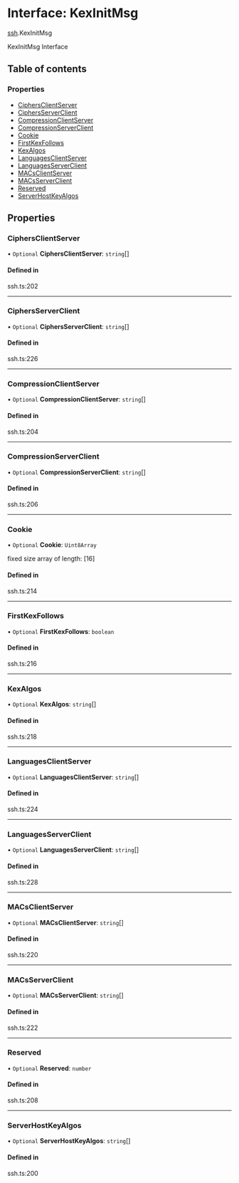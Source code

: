 # Interface: KexInitMsg

[ssh](/templates/protocols/javascript/modules/ssh).KexInitMsg

KexInitMsg Interface

## Table of contents

### Properties

- [CiphersClientServer](/templates/protocols/javascript/modules/ssh.KexInitMsg#ciphersclientserver)
- [CiphersServerClient](/templates/protocols/javascript/modules/ssh.KexInitMsg#ciphersserverclient)
- [CompressionClientServer](/templates/protocols/javascript/modules/ssh.KexInitMsg#compressionclientserver)
- [CompressionServerClient](/templates/protocols/javascript/modules/ssh.KexInitMsg#compressionserverclient)
- [Cookie](/templates/protocols/javascript/modules/ssh.KexInitMsg#cookie)
- [FirstKexFollows](/templates/protocols/javascript/modules/ssh.KexInitMsg#firstkexfollows)
- [KexAlgos](/templates/protocols/javascript/modules/ssh.KexInitMsg#kexalgos)
- [LanguagesClientServer](/templates/protocols/javascript/modules/ssh.KexInitMsg#languagesclientserver)
- [LanguagesServerClient](/templates/protocols/javascript/modules/ssh.KexInitMsg#languagesserverclient)
- [MACsClientServer](/templates/protocols/javascript/modules/ssh.KexInitMsg#macsclientserver)
- [MACsServerClient](/templates/protocols/javascript/modules/ssh.KexInitMsg#macsserverclient)
- [Reserved](/templates/protocols/javascript/modules/ssh.KexInitMsg#reserved)
- [ServerHostKeyAlgos](/templates/protocols/javascript/modules/ssh.KexInitMsg#serverhostkeyalgos)

## Properties

### CiphersClientServer

• `Optional` **CiphersClientServer**: `string`[]

#### Defined in

ssh.ts:202

___

### CiphersServerClient

• `Optional` **CiphersServerClient**: `string`[]

#### Defined in

ssh.ts:226

___

### CompressionClientServer

• `Optional` **CompressionClientServer**: `string`[]

#### Defined in

ssh.ts:204

___

### CompressionServerClient

• `Optional` **CompressionServerClient**: `string`[]

#### Defined in

ssh.ts:206

___

### Cookie

• `Optional` **Cookie**: `Uint8Array`

fixed size array of length: [16]

#### Defined in

ssh.ts:214

___

### FirstKexFollows

• `Optional` **FirstKexFollows**: `boolean`

#### Defined in

ssh.ts:216

___

### KexAlgos

• `Optional` **KexAlgos**: `string`[]

#### Defined in

ssh.ts:218

___

### LanguagesClientServer

• `Optional` **LanguagesClientServer**: `string`[]

#### Defined in

ssh.ts:224

___

### LanguagesServerClient

• `Optional` **LanguagesServerClient**: `string`[]

#### Defined in

ssh.ts:228

___

### MACsClientServer

• `Optional` **MACsClientServer**: `string`[]

#### Defined in

ssh.ts:220

___

### MACsServerClient

• `Optional` **MACsServerClient**: `string`[]

#### Defined in

ssh.ts:222

___

### Reserved

• `Optional` **Reserved**: `number`

#### Defined in

ssh.ts:208

___

### ServerHostKeyAlgos

• `Optional` **ServerHostKeyAlgos**: `string`[]

#### Defined in

ssh.ts:200
